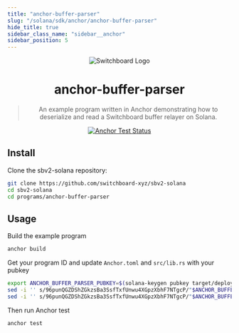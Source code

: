 ```yaml
---
title: "anchor-buffer-parser"
slug: "/solana/sdk/anchor/anchor-buffer-parser"
hide_title: true
sidebar_class_name: "sidebar__anchor"
sidebar_position: 5
---
```


<div align="center">

![Switchboard Logo](https://github.com/switchboard-xyz/sbv2-core/raw/main/website/static/img/icons/switchboard/avatar.png)

# anchor-buffer-parser

> An example program written in Anchor demonstrating how to deserialize and read
> a Switchboard buffer relayer on Solana.

[![Anchor Test Status](https://github.com/switchboard-xyz/sbv2-solana/actions/workflows/anchor-test.yml/badge.svg)](https://github.com/switchboard-xyz/sbv2-solana/actions/workflows/anchor-test.yml)

</div>

## Install

Clone the sbv2-solana repository:

```bash
git clone https://github.com/switchboard-xyz/sbv2-solana
cd sbv2-solana
cd programs/anchor-buffer-parser
```

## Usage

Build the example program

```bash
anchor build
```

Get your program ID and update `Anchor.toml` and `src/lib.rs` with your pubkey

```bash
export ANCHOR_BUFFER_PARSER_PUBKEY=$(solana-keygen pubkey target/deploy/anchor_buffer_parser-keypair.json)
sed -i '' s/96punQGZDShZGkzsBa3SsfTxfUnwu4XGpzXbhF7NTgcP/"$ANCHOR_BUFFER_PARSER_PUBKEY"/g Anchor.toml
sed -i '' s/96punQGZDShZGkzsBa3SsfTxfUnwu4XGpzXbhF7NTgcP/"$ANCHOR_BUFFER_PARSER_PUBKEY"/g src/lib.rs
```

Then run Anchor test

```bash
anchor test
```
